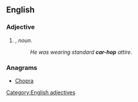 ==English==

===Adjective===
{{head|en|adjectives}}

# {{attributive of|car hop|lang=en|nodot=1}}, ''noun''.
#: ''He was wearing standard '''car-hop''' attire.''

===Anagrams===
* [[Chopra#English|Chopra]]

[[Category:English adjectives]]